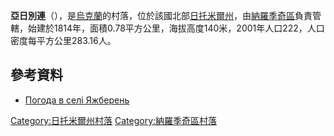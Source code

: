 {{coord|51|14|59|N|29|8|7|E|scale:30000|display=title}}

'''亞日別連'''（{{lang-uk|Яжберень}}），是[[烏克蘭|烏克蘭]]的村落，位於該國北部[[日托米爾州|日托米爾州]]，由[[納羅季奇區|納羅季奇區]]負責管轄，始建於1814年，面積0.78平方公里，海拔高度140米，2001年人口222，人口密度每平方公里283.16人。

==參考資料==
* [http://weather.in.ua/ua/zhitomirskaja/29492 Погода в селі Яжберень] {{Wayback|url=http://weather.in.ua/ua/zhitomirskaja/29492 |date=20111219134033 }}

{{DEFAULTSORT:Яжберень}}
[[Category:日托米爾州村落|Category:日托米爾州村落]]
[[Category:納羅季奇區村落|Category:納羅季奇區村落]]


{{Zhytomyr-geo-stub}}
